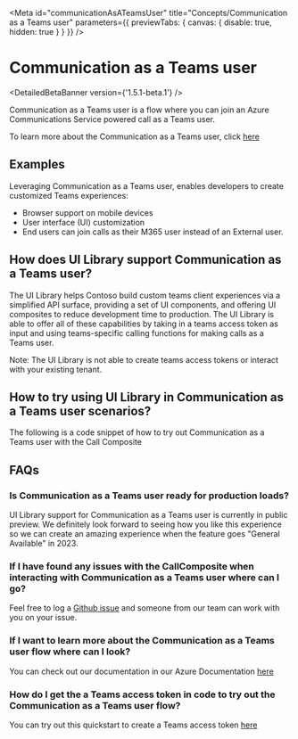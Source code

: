 
<Meta
  id="communicationAsATeamsUser"
  title="Concepts/Communication as a Teams user"
  parameters={{ previewTabs: { canvas: { disable: true, hidden: true } } }}
/>

# Communication as a Teams user

<DetailedBetaBanner version={'1.5.1-beta.1'} />

Communication as a Teams user is a flow where you can join an Azure Communications Service powered call as a Teams user.

To learn more about the Communication as a Teams user, click [here](https://learn.microsoft.com/en-us/azure/communication-services/concepts/teams-endpoint)

## Examples

Leveraging Communication as a Teams user, enables developers to create customized Teams experiences:

- Browser support on mobile devices
- User interface (UI) customization
- End users can join calls as their M365 user instead of an External user.

## How does UI Library support Communication as a Teams user?

The UI Library helps Contoso build custom teams client experiences via a simplified API surface, providing a set of UI components,
and offering UI composites to reduce development time to production. The UI Library is able to offer all of these capabilities by taking
in a teams access token as input and using teams-specific calling functions for making calls as a Teams user.

Note: The UI Library is not able to create teams access tokens or interact with your existing tenant.

## How to try using UI Library in Communication as a Teams user scenarios?

The following is a code snippet of how to try out Communication as a Teams user with the Call Composite

<Source code={CommunicationAsATeamsUserSnippetText} />

## FAQs

### Is Communication as a Teams user ready for production loads?

UI Library support for Communication as a Teams user is currently in public preview. We definitely look forward to seeing how you
like this experience so we can create an amazing experience when the feature goes "General Available" in 2023.

### If I have found any issues with the CallComposite when interacting with Communication as a Teams user where can I go?

Feel free to log a [Github issue](https://github.com/Azure/communication-ui-library/issues) and someone from our team can work with you on your issue.

### If I want to learn more about the Communication as a Teams user flow where can I look?

You can check out our documentation in our Azure Documentation [here](https://learn.microsoft.com/en-us/azure/communication-services/concepts/teams-endpoint)

### How do I get the a Teams access token in code to try out the Communication as a Teams user flow?

You can try out this quickstart to create a Teams access token [here](https://learn.microsoft.com/en-us/azure/communication-services/quickstarts/manage-teams-identity?pivots=programming-language-javascript)
